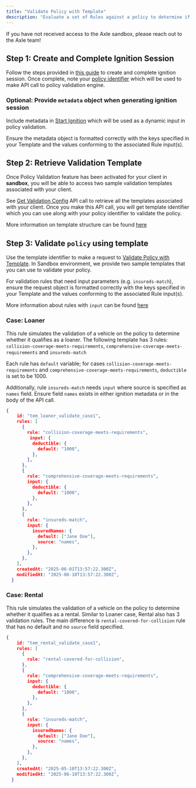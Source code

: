 ```yaml
---
title: "Validate Policy with Template"
description: "Evaluate a set of Rules against a policy to determine if your application’s requirements are met." 
---
```


<Info>
  If you have not received access to the Axle sandbox, please reach out to the
  Axle team!
</Info>

## Step 1: Create and Complete Ignition Session

Follow the steps provided in [this guide](/guides/sandbox-ignition-completion) to create and complete ignition session. Once complete, note your [policy identifier](/api-reference/policies/policy#fields) which will be used to make API call to policy validation engine.

### Optional: Provide `metadata` object when generating ignition session

Include metadata in [Start Ignition](/api-reference/ignition/start-ignition) which will be used as a dynamic input in policy validation.

Ensure the metadata object is formatted correctly with the keys specified in your Template and the values conforming to the associated Rule input(s).


## Step 2: Retrieve Validation Template

Once Policy Validation feature has been activated for your client in **sandbox**, you will be able to access two sample validation templates associated with your client. 

See [Get Validation Config](/api-reference/configs/get-config-validation#response-input-input-key) API call to retrieve all the templates associated with your client. Once you make this API call, you will get template identifier which you can use along with your policy identifier to validate the policy.

More information on template structure can be found [here](/guides/policy-validation#example-template)

## Step 3: Validate `policy` using template

Use the template identifier to make a request to [Validate Policy with Template](/api-reference/policies/validate-policy-template). In Sandbox environment, we provide two sample templates that you can use to validate your policy.

For validation rules that need input parameters (e.g. `insureds-match`), ensure the request object is formatted correctly with the keys specified in your Template and the values conforming to the associated Rule input(s).

More information about rules with `input` can be found [here](https://docs.axle.insure/api-reference/configs/get-config-validation#response-data-rules)

### Case: Loaner

This rule simulates the validation of a vehicle on the policy to determine whether it qualifies as a loaner. The following template has 3 rules: `collision-coverage-meets-requirements`, `comprehensive-coverage-meets-requirements` and `insureds-match` 

Each rule has `default` variable; for cases `collision-coverage-meets-requirements` and `comprehensive-coverage-meets-requirements`, `deductible` is set to be 1000. 

Additionally, rule `insureds-match` needs `input` where source is specified as `names` field. Ensure field `names` exists in either ignition metadata or in the body of the API call.

```json 
{
    id: "tem_loaner_validate_case1",
    rules: [
      {
        rule: "collision-coverage-meets-requirements",
         input: {
          deductible: {
            default: "1000",
          },
        },
      },
      {
        rule: "comprehensive-coverage-meets-requirements",
        input: {
          deductible: {
            default: "1000",
          },
        },
      },
      {
        rule: "insureds-match",
        input: {
          insuredNames: {
            default: ["Jane Doe"],
            source: "names", 
          },
        },
      },
    ],
    createdAt: "2025-06-01T13:57:22.300Z",
    modifiedAt: "2025-06-10T13:57:22.300Z",
  }
```

### Case: Rental

This rule simulates the validation of a vehicle on the policy to determine whether it qualifies as a rental. Similar to Loaner case, Rental also has 3 validation rules. The main difference is `rental-covered-for-collision` rule that has no default and no `source` field specified.

```json
{
    id: "tem_rental_validate_case1",
    rules: [
      {
        rule: "rental-covered-for-collision",
      },
      {
        rule: "comprehensive-coverage-meets-requirements",
        input: {
          deductible: {
            default: "1000",
          },
        },
      },
      {
        rule: "insureds-match",
        input: {
          insuredNames: {
            default: ["Jane Doe"],
            source: "names", 
          },
        },
      },
    ],
    createdAt: "2025-05-10T13:57:22.300Z",
    modifiedAt: "2025-06-10T13:57:22.300Z",
  }
```

